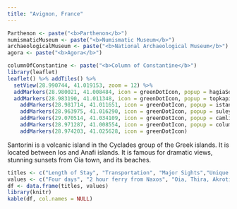 ```yaml
---
title: "Avignon, France"
---
```


```r
Parthenon <- paste("<b>Parthenon</b>")
numismaticMuseum <- paste("<b>Numismatic Museum</b>")
archaeologicalMuseum <- paste("<b>National Archaeological Museum</b>")
agora <- paste("<b>Agora</b>")

columnOfConstantine <- paste("<b>Column of Constantine</b>")
library(leaflet)
leaflet() %>% addTiles() %>%
  setView(28.990744, 41.019153, zoom = 12) %>%
  addMarkers(28.980021, 41.008484, icon = greenDotIcon, popup = hagiaSophia) %>%
  addMarkers(28.983190, 41.011348, icon = greenDotIcon, popup = topkapiPalace) %>%
    addMarkers(28.981714, 41.011651, icon = greenDotIcon, popup = istanbulArchaeologicalMuseum) %>%
    addMarkers(28.963975, 41.016290, icon = greenDotIcon, popup = suleymaniye) %>%
    addMarkers(29.070514, 41.034109, icon = greenDotIcon, popup = camlica) %>%
    addMarkers(28.971287, 41.008554, icon = greenDotIcon, popup = columnOfConstantine) %>%
    addMarkers(28.974203, 41.025628, icon = greenDotIcon)
```

Santorini is a volcanic island in the Cyclades group of the Greek islands. It is located between Ios and Anafi islands. It is famous for dramatic views, stunning sunsets from Oia town, and its beaches.

```r
titles <- c("Length of Stay", "Transportation", "Major Sights","Unique Foods", "Restaurant Recommendations")
values <- c("Four days", "2 hour ferry from Naxos", "Oia, Thira, Akrotiri", "Gyro", "Volkan Pizza")
df <- data.frame(titles, values)
library(knitr)
kable(df, col.names = NULL)
```